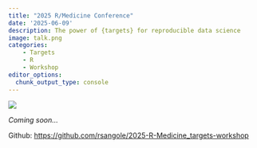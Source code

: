 ```yaml
---
title: "2025 R/Medicine Conference"
date: '2025-06-09'
description: The power of {targets} for reproducible data science
image: talk.png
categories:
    - Targets
    - R
    - Workshop
editor_options: 
  chunk_output_type: console
---
```


![](talk.png)

_Coming soon..._

Github: [https://github.com/rsangole/2025-R-Medicine_targets-workshop](https://github.com/rsangole/2025-R-Medicine_targets-workshop)
